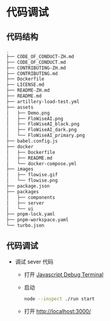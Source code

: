 # 代码调试

## 代码结构

```bash
.
├── CODE_OF_CONDUCT-ZH.md
├── CODE_OF_CONDUCT.md
├── CONTRIBUTING-ZH.md
├── CONTRIBUTING.md
├── Dockerfile
├── LICENSE.md
├── README-ZH.md
├── README.md
├── artillery-load-test.yml
├── assets
│   ├── Demo.png
│   ├── FloWiseAI.png
│   ├── FloWiseAI_black.png
│   ├── FloWiseAI_dark.png
│   └── FloWiseAI_primary.png
├── babel.config.js
├── docker
│   ├── Dockerfile
│   ├── README.md
│   └── docker-compose.yml
├── images
│   ├── flowise.gif
│   └── flowise.png
├── package.json
├── packages
│   ├── components
│   ├── server
│   └── ui
├── pnpm-lock.yaml
├── pnpm-workspace.yaml
└── turbo.json
```

## 代码调试

- 调试 sever 代码

  - 打开 [Javascript Debug Terminal](https://code.visualstudio.com/docs/nodejs/nodejs-debugging#_javascript-debug-terminal)

  - 启动

    ```bash
    node --inspect ./run start
    ```

  - 打开 [http://localhost:3000/](http://localhost:3000/)
